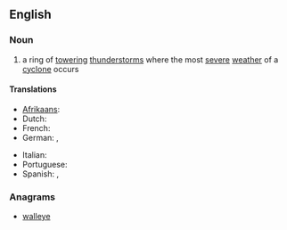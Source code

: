 ==English==
{{wikipedia}}

===Noun===
{{en-noun}}

# a ring of [[towering]] [[thunderstorms]] where the most [[severe]] [[weather]] of a [[cyclone]] occurs
====Translations====
{{trans-top|ring of towering thunderstorms of a cyclone}}
* [[Afrikaans]]: {{t-|af|oogmuur}}
* Dutch: {{t-|nl|oogmuur}}
* French: {{t+|fr|mur de l'œil|m}}
* German: {{t-|de|Eyewall}}, {{t-|de|Augenwall}}
{{trans-mid}}
* Italian: {{t-|it|muro dell'occhio|m}}
* Portuguese: {{t-|pt|parede de olho|f}}
* Spanish: {{t-|es|pared del ojo|f}}, {{t-|es|muro del ojo|m}}
{{trans-bottom}}

===Anagrams===
* [[walleye#English|walleye]]